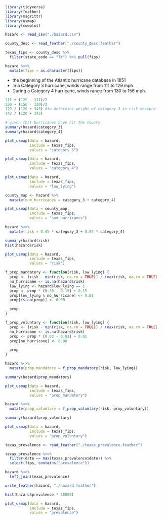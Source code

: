 
```r
library(tidyverse)
library(feather)
library(magrittr)
library(usmap)
library(cowplot)
```

```r
hazard <- read_csv("./hazard.csv")

county_desc <- read_feather("./county_desc.feather")

texas_fips <- county_desc %>% 
  filter(state_code == "TX") %>% pull(fips)

hazard %<>% 
  mutate(fips = as.character(fips))
```

* the beginning of the Atlantic hurricane database in 1851
* In a Category 3 hurricane, winds range from 111 to 129 mph
* During a Category 4 hurricane, winds range from 130 to 156 mph.

```r
111 + (129 - 111)/2
130 + (156 - 130)/2
120 / (120 + 143) #to determine weight of category 3 in risk measure
143 / (120 + 143)
```


```r
# given that hurricanes have hit the county
summary(hazard$category_3)
summary(hazard$category_4)
```

```r
plot_usmap(data = hazard, 
           include = texas_fips,
           values = "category_3")
```

```r
plot_usmap(data = hazard, 
           include = texas_fips,
           values = "category_4")
```

```r
plot_usmap(data = hazard, 
           include = texas_fips,
           values = "low_lying")
```

```r
county_map <- hazard %>% 
  mutate(num_hurricanes = category_3 + category_4)

plot_usmap(data = county_map, 
           include = texas_fips,
           values = "num_hurricanes")
```


```r
hazard %<>% 
  mutate(risk = 0.45 * category_3 + 0.55 * category_4)

summary(hazard$risk)
hist(hazard$risk)

plot_usmap(data = hazard, 
           include = texas_fips,
           values = "risk")
```

```r
f_prop_mandatory <- function(risk, low_lying) {
  prop <- (risk - min(risk, na.rm = TRUE)) / (max(risk, na.rm = TRUE) - min(risk, na.rm = TRUE))
  no_hurricane <- is.na(hazard$risk)
  low_lying <- hazard$low_lying == 1
  prop <- prop * (0.30 - 0.15) + 0.15
  prop[low_lying & no_hurricane] <- 0.01
  prop[is.na(prop)] <- 0.00

  prop
}

f_prop_voluntary <- function(risk, low_lying) {
  prop <- (risk - min(risk, na.rm = TRUE)) / (max(risk, na.rm = TRUE) - min(risk, na.rm = TRUE))
  no_hurricane <- is.na(hazard$risk)
  prop <- prop * (0.03 - 0.01) + 0.01
  prop[no_hurricane] <- 0.00

  prop
}
```

```r
hazard %<>% 
  mutate(prop_mandatory = f_prop_mandatory(risk, low_lying))

summary(hazard$prop_mandatory)

plot_usmap(data = hazard, 
           include = texas_fips,
           values = "prop_mandatory")
```

```r
hazard %<>% 
  mutate(prop_voluntary = f_prop_voluntary(risk, prop_voluntary))

summary(hazard$prop_voluntary)

plot_usmap(data = hazard, 
           include = texas_fips,
           values = "prop_voluntary")
```

```r
texas_prevalence <- read_feather("./texas_prevalence.feather")

texas_prevalence %<>%
  filter(date == max(texas_prevalence$date)) %>%
  select(fips, contains("prevalence"))

hazard %<>% 
  left_join(texas_prevalence)

write_feather(hazard, "./hazard.feather")

hist(hazard$prevalence * 10000)

plot_usmap(data = hazard, 
           include = texas_fips,
           values = "prevalence")
```
